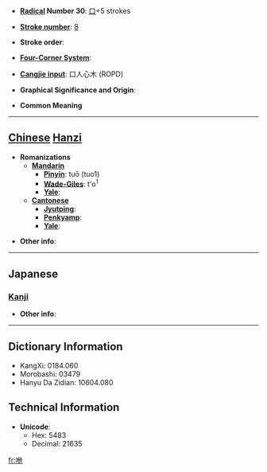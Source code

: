 * '''[[Wiktionary:Chinese radical index| Radical]] Number 30''': [[Wiktionary:Chinese radical index 口|口]]+5 strokes

* '''[[Wiktionary:Chinese total strokes index|Stroke number]]''': [[Wiktionary:Chinese total strokes index 8|8]]

* '''Stroke order''': 

* '''[[Wiktionary:Chinese four corner index|Four-Corner System]]''': 

* '''[[Wiktionary:Chinese Cangjie index|Cangjie input]]''': 口人心木 (ROPD)

* '''Graphical Significance and Origin''': 

* '''Common Meaning'''

----

== [[Chinese]] [[Hanzi]] ==

* '''Romanizations'''
** '''[[Mandarin]]'''
*** '''[[Pinyin]]''': tuō (tuo1)
*** '''[[Wade-Giles]]''': t'o<sup>1</sup>
*** '''[[Yale]]''': 
** '''[[Cantonese]]'''
*** '''[[Jyutping]]''':
*** '''[[Penkyamp]]''': 
*** '''[[Yale]]''': 

* '''Other info''': 

----

==Japanese==
===[[Kanji]]===
{{kanji|on readings=[[た]] (ta)|kun readings=}}

* '''Other info''':  

----

== Dictionary Information ==

* KangXi: 0184.060
* Morobashi: 03479
* Hanyu Da Zidian: 10604.080

== Technical Information ==

* '''Unicode''':
** Hex: 5483
** Decimal: 21635

[[fr:咃]]